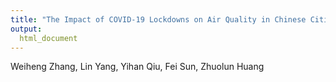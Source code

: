 ```yaml
---
title: "The Impact of COVID-19 Lockdowns on Air Quality in Chinese Cities"
output: 
  html_document
---
```


Weiheng Zhang, Lin Yang, Yihan Qiu, Fei Sun, Zhuolun Huang

